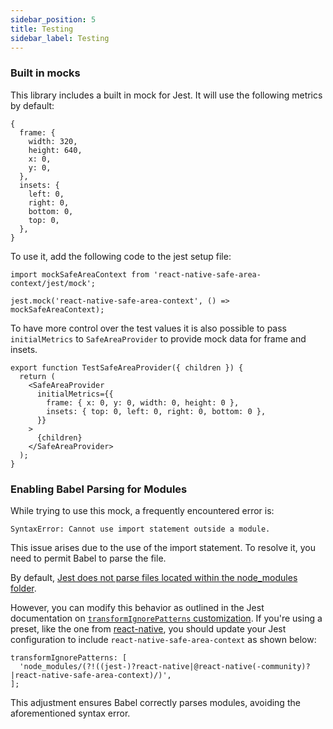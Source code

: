 ```yaml
---
sidebar_position: 5
title: Testing
sidebar_label: Testing
---
```


### Built in mocks

This library includes a built in mock for Jest. It will use the following metrics by default:

```tsx
{
  frame: {
    width: 320,
    height: 640,
    x: 0,
    y: 0,
  },
  insets: {
    left: 0,
    right: 0,
    bottom: 0,
    top: 0,
  },
}
```

To use it, add the following code to the jest setup file:

```tsx
import mockSafeAreaContext from 'react-native-safe-area-context/jest/mock';

jest.mock('react-native-safe-area-context', () => mockSafeAreaContext);
```

To have more control over the test values it is also possible to pass `initialMetrics` to
`SafeAreaProvider` to provide mock data for frame and insets.

```tsx
export function TestSafeAreaProvider({ children }) {
  return (
    <SafeAreaProvider
      initialMetrics={{
        frame: { x: 0, y: 0, width: 0, height: 0 },
        insets: { top: 0, left: 0, right: 0, bottom: 0 },
      }}
    >
      {children}
    </SafeAreaProvider>
  );
}
```

### Enabling Babel Parsing for Modules

While trying to use this mock, a frequently encountered error is:

```tsx
SyntaxError: Cannot use import statement outside a module.
```

This issue arises due to the use of the import statement. To resolve it, you need to permit Babel to parse the file.

By default, [Jest does not parse files located within the node_modules folder](https://jestjs.io/configuration#transformignorepatterns-arraystring).

However, you can modify this behavior as outlined in the Jest documentation on [`transformIgnorePatterns` customization](https://jestjs.io/tutorial-react-native#transformignorepatterns-customization).
If you're using a preset, like the one from [react-native](https://github.com/facebook/react-native/blob/main/packages/react-native/jest-preset.js), you should update your Jest configuration to include `react-native-safe-area-context` as shown below:

```tsx
transformIgnorePatterns: [
  'node_modules/(?!((jest-)?react-native|@react-native(-community)?|react-native-safe-area-context)/)',
];
```

This adjustment ensures Babel correctly parses modules, avoiding the aforementioned syntax error.
